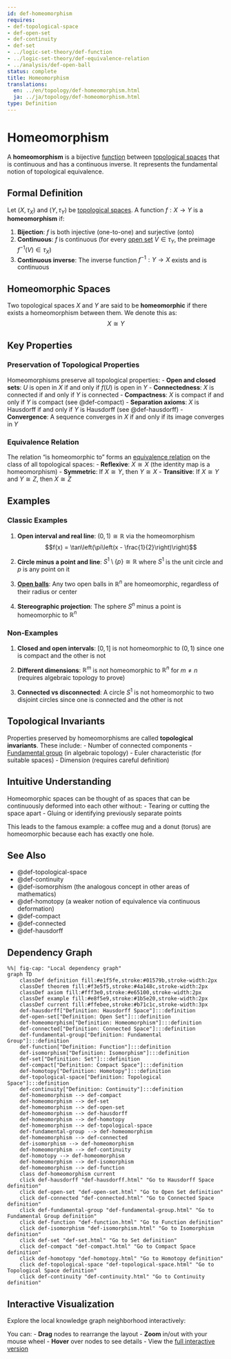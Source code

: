 ```yaml
---
id: def-homeomorphism
requires:
- def-topological-space
- def-open-set
- def-continuity
- def-set
- ../logic-set-theory/def-function
- ../logic-set-theory/def-equivalence-relation
- ../analysis/def-open-ball
status: complete
title: Homeomorphism
translations:
  en: ../en/topology/def-homeomorphism.html
  ja: ../ja/topology/def-homeomorphism.html
type: Definition
---
```


# Homeomorphism {#def-homeomorphism}

A **homeomorphism** is a bijective [function](../logic-set-theory/def-function.qmd) between [topological spaces](def-topological-space.qmd) that is continuous and has a continuous inverse. It represents the fundamental notion of topological equivalence.

## Formal Definition

Let $(X, \tau_X)$ and $(Y, \tau_Y)$ be [topological spaces](def-topological-space.qmd). A function $f: X \to Y$ is a **homeomorphism** if:

1. **Bijection**: $f$ is both injective (one-to-one) and surjective (onto)
2. **Continuous**: $f$ is continuous (for every [open set](def-open-set.qmd) $V \in \tau_Y$, the preimage $f^{-1}(V) \in \tau_X$)
3. **Continuous inverse**: The inverse function $f^{-1}: Y \to X$ exists and is continuous

## Homeomorphic Spaces

Two topological spaces $X$ and $Y$ are said to be **homeomorphic** if there exists a homeomorphism between them. We denote this as:
$$X \cong Y$$

## Key Properties

### Preservation of Topological Properties

Homeomorphisms preserve all topological properties:
- **Open and closed sets**: $U$ is open in $X$ if and only if $f(U)$ is open in $Y$
- **Connectedness**: $X$ is connected if and only if $Y$ is connected
- **Compactness**: $X$ is compact if and only if $Y$ is compact (see @def-compact)
- **Separation axioms**: $X$ is Hausdorff if and only if $Y$ is Hausdorff (see @def-hausdorff)
- **Convergence**: A sequence converges in $X$ if and only if its image converges in $Y$

### Equivalence Relation

The relation "is homeomorphic to" forms an [equivalence relation](../logic-set-theory/def-equivalence-relation.qmd) on the class of all topological spaces:
- **Reflexive**: $X \cong X$ (the identity map is a homeomorphism)
- **Symmetric**: If $X \cong Y$, then $Y \cong X$
- **Transitive**: If $X \cong Y$ and $Y \cong Z$, then $X \cong Z$

## Examples

### Classic Examples

1. **Open interval and real line**: $(0,1) \cong \mathbb{R}$ via the homeomorphism
   $$f(x) = \tan\left(\pi\left(x - \frac{1}{2}\right)\right)$$

2. **Circle minus a point and line**: $S^1 \setminus \{p\} \cong \mathbb{R}$ where $S^1$ is the unit circle and $p$ is any point on it

3. **[Open balls](../analysis/def-open-ball.qmd)**: Any two open balls in $\mathbb{R}^n$ are homeomorphic, regardless of their radius or center

4. **Stereographic projection**: The sphere $S^n$ minus a point is homeomorphic to $\mathbb{R}^n$

### Non-Examples

1. **Closed and open intervals**: $[0,1]$ is not homeomorphic to $(0,1)$ since one is compact and the other is not

2. **Different dimensions**: $\mathbb{R}^m$ is not homeomorphic to $\mathbb{R}^n$ for $m \neq n$ (requires algebraic topology to prove)

3. **Connected vs disconnected**: A circle $S^1$ is not homeomorphic to two disjoint circles since one is connected and the other is not

## Topological Invariants

Properties preserved by homeomorphisms are called **topological invariants**. These include:
- Number of connected components
- [Fundamental group](def-fundamental-group.qmd) (in algebraic topology)
- Euler characteristic (for suitable spaces)
- Dimension (requires careful definition)

## Intuitive Understanding

Homeomorphic spaces can be thought of as spaces that can be continuously deformed into each other without:
- Tearing or cutting the space apart
- Gluing or identifying previously separate points

This leads to the famous example: a coffee mug and a donut (torus) are homeomorphic because each has exactly one hole.

## See Also

- @def-topological-space
- @def-continuity
- @def-isomorphism (the analogous concept in other areas of mathematics)
- @def-homotopy (a weaker notion of equivalence via continuous deformation)
- @def-compact
- @def-connected
- @def-hausdorff

## Dependency Graph

```mermaid
%%| fig-cap: "Local dependency graph"
graph TD
    classDef definition fill:#e1f5fe,stroke:#01579b,stroke-width:2px
    classDef theorem fill:#f3e5f5,stroke:#4a148c,stroke-width:2px
    classDef axiom fill:#fff3e0,stroke:#e65100,stroke-width:2px
    classDef example fill:#e8f5e9,stroke:#1b5e20,stroke-width:2px
    classDef current fill:#ffebee,stroke:#b71c1c,stroke-width:3px
    def-hausdorff["Definition: Hausdorff Space"]:::definition
    def-open-set["Definition: Open Set"]:::definition
    def-homeomorphism["Definition: Homeomorphism"]:::definition
    def-connected["Definition: Connected Space"]:::definition
    def-fundamental-group["Definition: Fundamental Group"]:::definition
    def-function["Definition: Function"]:::definition
    def-isomorphism["Definition: Isomorphism"]:::definition
    def-set["Definition: Set"]:::definition
    def-compact["Definition: Compact Space"]:::definition
    def-homotopy["Definition: Homotopy"]:::definition
    def-topological-space["Definition: Topological Space"]:::definition
    def-continuity["Definition: Continuity"]:::definition
    def-homeomorphism --> def-compact
    def-homeomorphism --> def-set
    def-homeomorphism --> def-open-set
    def-homeomorphism --> def-hausdorff
    def-homeomorphism --> def-homotopy
    def-homeomorphism --> def-topological-space
    def-fundamental-group --> def-homeomorphism
    def-homeomorphism --> def-connected
    def-isomorphism --> def-homeomorphism
    def-homeomorphism --> def-continuity
    def-homotopy --> def-homeomorphism
    def-homeomorphism --> def-isomorphism
    def-homeomorphism --> def-function
    class def-homeomorphism current
    click def-hausdorff "def-hausdorff.html" "Go to Hausdorff Space definition"
    click def-open-set "def-open-set.html" "Go to Open Set definition"
    click def-connected "def-connected.html" "Go to Connected Space definition"
    click def-fundamental-group "def-fundamental-group.html" "Go to Fundamental Group definition"
    click def-function "def-function.html" "Go to Function definition"
    click def-isomorphism "def-isomorphism.html" "Go to Isomorphism definition"
    click def-set "def-set.html" "Go to Set definition"
    click def-compact "def-compact.html" "Go to Compact Space definition"
    click def-homotopy "def-homotopy.html" "Go to Homotopy definition"
    click def-topological-space "def-topological-space.html" "Go to Topological Space definition"
    click def-continuity "def-continuity.html" "Go to Continuity definition"
```

## Interactive Visualization

Explore the local knowledge graph neighborhood interactively:

::: {.graph-viz data-id="def-homeomorphism" data-width="700" data-height="500"}
:::

You can:
- **Drag** nodes to rearrange the layout
- **Zoom** in/out with your mouse wheel
- **Hover** over nodes to see details
- View the [full interactive version](../../output/interactive/en/def-homeomorphism.html){target="_blank"}
